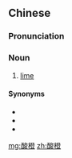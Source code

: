 ==Chinese==
{{zh-forms}}

===Pronunciation===
{{zh-pron
|m=suānchéng
|cat=n
}}

===Noun===
{{zh-noun}}

# [[lime]] {{gloss|fruit}}

====Synonyms====
* {{zh-l|萊檬}}
* {{zh-l|萊姆}}
* {{zh-l|青檸}}

{{zh-cat|Fruits}}

[[mg:酸橙]]
[[zh:酸橙]]